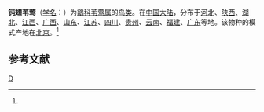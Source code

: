 {{Speciesbox 
| genus = Acrocephalus
| species = concinens
| authority = (Swinhoe)<ref name='id3583'>{{cite web| url =http://www.bioinfo.cn/db05/BjdwSpecies.php?action=view&id=3583| title =钝翅苇莺| work =《中国动物物种编目数据库》| publisher =中国科学院微生物研究所| author =中国科学院动物研究所| accessdate =2009-04-04| deadurl =yes| archiveurl =https://web.archive.org/web/20160305041457/http://www.bioinfo.cn/db05/BjdwSpecies.php?action=view&id=3583| archivedate =2016-03-05}}</ref>
}}

'''钝翅苇莺'''（[[学名|学名]]：{{lang|la|''Acrocephalus concinens''}}）为[[鶲科|鶲科]][[苇莺属|苇莺属]]的[[鸟类|鸟类]]。在[[中国大陆|中国大陆]]，分布于[[河北|河北]]、[[陕西|陕西]]、[[湖北|湖北]]、[[江西|江西]]、[[广西|广西]]、[[山东|山东]]、[[江苏|江苏]]、[[四川|四川]]、[[贵州|贵州]]、[[云南|云南]]、[[福建|福建]]、[[广东|广东]]等地。该物种的模式产地在[[北京|北京]]。<ref name='id3583'/>

== 参考文献 ==
{{reflist}}
{{Taxonbar|from=Q1585646}}

[[Category:苇莺属|D]]


{{雀形目小作品}}